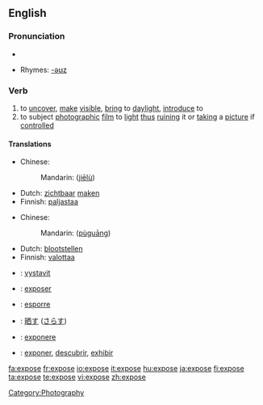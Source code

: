 {{see|exposé}}
==English==

===Pronunciation===
* {{audio|en-us-expose.ogg|Audio (US)}}

* Rhymes: [[Rhymes:English:-əʊz|-əʊz]]

===Verb===
{{en-verb|expos|ing}}

# to [[uncover]], [[make]] [[visible]], [[bring]] to [[daylight]], [[introduce]] to
# to subject [[photograph]]ic [[film]] to [[light]] [[thus]] [[ruin]]ing it or [[take|taking]] a [[picture]] if [[control]]led

====Translations====
{{trans-top|to uncover, make visible, bring to daylight, introduce to}}
* Chinese:
*: Mandarin: {{zh-ts|揭露|揭露}} ([[jiē]][[lù]])
{{trans-mid}}
* Dutch: [[zichtbaar]] [[maken]]
* Finnish: [[paljastaa]]
{{trans-bottom}}

{{trans-top|to subject photographic film to light thus ruining it or taking a picture if controlled}}
* Chinese:
*: Mandarin: {{zh-ts|曝光|曝光}} ([[pù]][[guāng]])
{{trans-mid}}
* Dutch: [[blootstellen]]
* Finnish: [[valottaa]]
{{trans-bottom}}

{{checktrans-top}}
* {{ttbc|Czech}}: [[vystavit]]
* {{ttbc|French}}: [[exposer]]
* {{ttbc|Italian}}: [[esporre]]
{{checktrans-mid}}
* {{ttbc|Japanese}}: [[晒す]] ([[さらす]])
* {{ttbc|Latin}}: [[exponere]]
* {{ttbc|Spanish}}: [[exponer]], [[descubrir]], [[exhibir]]
{{checktrans-bottom}}

[[Category:Photography]]

[[fa:expose]]
[[fr:expose]]
[[io:expose]]
[[it:expose]]
[[hu:expose]]
[[ja:expose]]
[[fi:expose]]
[[ta:expose]]
[[te:expose]]
[[vi:expose]]
[[zh:expose]]